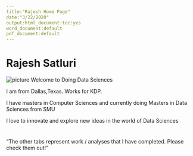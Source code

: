 ```yaml
---
title:"Rajesh Home Page"
date:"3/22/2020"
output:html_document:toc:yes
word_document:default
pdf_document:default
---
```



# Rajesh Satluri
![picture](C:/Personal/SMU/DDS6306/Unit12/rajeshsk.github.io/drpepper.jpg)
Welcome to Doing Data Sciences

I am from Dallas,Texas. Works for KDP.

I have masters in Computer Sciences and currently doing Masters in Data Sciences from SMU

I love to innovate and explore new ideas in the world of Data Sciences

#
#
#
#
#
#
#
#
#
#
#
#
#




“The other tabs represent work / analyses that I have completed.  Please check them out!”